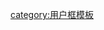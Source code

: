 {{Userbox
  |border-c = #aaaa00
  |border-s = 1
  |id-c     = #fff
  |id-s     = 10
  |id-fc    = #fff
  |info-c   = #ff4c02
  |info-s   = 9
  |info-fc  = white
  |id       = [[File:Taobao_Logo.svg|70px]]
  |info     = 該用戶使用'''[[Taobao|<span style="color: white">淘寶網]]</span>'''進行網上購物。
}}
<noinclude>[[category:用户框模板]]</noinclude>